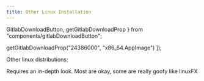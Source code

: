 ```yaml
---
title: Other Linux Installation
---
```


  GitlabDownloadButton,
  getGitlabDownloadProp
} from "components/gitlabDownloadButton";

  getGitlabDownloadProp("24386000", "x86_64.AppImage")
]);

<InstallationHeader />

Other linux distributions:

Requires an in-depth look. Most are okay, some are really goofy like linuxFX
